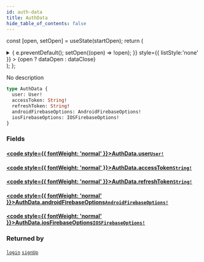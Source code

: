 ```yaml
---
id: auth-data
title: AuthData
hide_table_of_contents: false
---
```






const [open, setOpen] = useState(startOpen);
return (
<details {...(open ? { open: true } : {})} className="details" style={{ border:'none', boxShadow:'none', background:'var(--ifm-background-color)' }}>
<summary
onClick={(e) => {
e.preventDefault();
setOpen((open) => !open);
}}
style={{ listStyle:'none' }} >
{open ? dataOpen : dataClose}
</summary>
{open && children}
</details>
);
};

No description

```graphql
type AuthData {
  user: User!
  accessToken: String!
  refreshToken: String!
  androidFirebaseOptions: AndroidFirebaseOptions!
  iosFirebaseOptions: IOSFirebaseOptions!
}
```

### Fields

#### [<code style={{ fontWeight: 'normal' }}>AuthData.<b>user</b></code>](#)<Bullet />[`User!`](/schema/objects/user) <Badge class="secondary" text="non-null"/> <Badge class="secondary" text="object"/>

>

#### [<code style={{ fontWeight: 'normal' }}>AuthData.<b>accessToken</b></code>](#)<Bullet />[`String!`](/schema/scalars/string) <Badge class="secondary" text="non-null"/> <Badge class="secondary" text="scalar"/>

>

#### [<code style={{ fontWeight: 'normal' }}>AuthData.<b>refreshToken</b></code>](#)<Bullet />[`String!`](/schema/scalars/string) <Badge class="secondary" text="non-null"/> <Badge class="secondary" text="scalar"/>

>

#### [<code style={{ fontWeight: 'normal' }}>AuthData.<b>androidFirebaseOptions</b></code>](#)<Bullet />[`AndroidFirebaseOptions!`](/schema/objects/android-firebase-options) <Badge class="secondary" text="non-null"/> <Badge class="secondary" text="object"/>

>

#### [<code style={{ fontWeight: 'normal' }}>AuthData.<b>iosFirebaseOptions</b></code>](#)<Bullet />[`IOSFirebaseOptions!`](/schema/objects/iosfirebase-options) <Badge class="secondary" text="non-null"/> <Badge class="secondary" text="object"/>

>

### Returned by

[`login`](/schema/mutations/login) <Badge class="secondary" text="mutation"/><Bullet />[`signUp`](/schema/mutations/sign-up) <Badge class="secondary" text="mutation"/>
